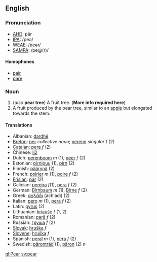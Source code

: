 ==English==
===Pronunciation===
*[[w:AHD|AHD]]: pâr
*[[w:IPA|IPA]]: /peə/
*[[w:WEAE|WEAE]]: /peər/
*[[w:SAMPA|SAMPA]]: /pe@(r)/

====Homophones====
*[[pair]]
*[[pare]]

===Noun===
#(''also'' '''pear tree''') A fruit tree.  ('''More info required here''')
#A fruit produced by the pear tree, similar to an [[apple]] but elongated towards the stem.

====Translations====
*Albanian: [[dardhë]]
*[[Breton]]: [[per]] ''collective noun''; [[perenn]] ''singular f'' (2)
*[[Catalan]]: [[pera]] ''f'' (2)
*Chinese: [[li2]]
*Dutch: [[perenboom]] ''m'' (1), [[peer]] ''f'' (2)
*Estonian: [[pirnipuu]] (1), [[pirn]] (2)
*Finnish: [[päärynä]] (2)
*French: [[poirier]] ''m'' (1), [[poire]] ''f'' (2)
*[[Frisian]]: [[par]] (2)
*Galician: [[pereira]] ''f''(1), [[pera]] ''f'' (2)
*German: [[Birnbaum]] ''m'' (1), [[Birne]] ''f'' (2)
*Greek: [[αχλάδι]] (achladi) (2)
*Italian: [[pero]] ''m'' (1), [[pera]] ''f'' (2)
*Latin: [[pyrus]] (2)
*Lithuanian: [[kriaušė]] ''f'' (1, 2)
*Romanian: [[pară]] ''f'' (2)
*Russian: [[груша]] ''f'' (2)
*[[Slovak]]: [[hruška]] ''f''
*[[Slovene]]: [[hruška]] ''f''
*Spanish: [[peral]] ''m'' (1), [[pera]] ''f'' (2)
*Swedish: [[päronträd]] (1), [[päron]] (2) ''n''

{{interwiki}}

[[gl:Pear]]
[[sv:pear]]